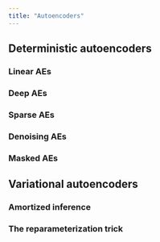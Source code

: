 ```yaml
---
title: "Autoencoders"
---
```


## Deterministic autoencoders

### Linear AEs

### Deep AEs

### Sparse AEs

### Denoising AEs

### Masked AEs

## Variational autoencoders

### Amortized inference

### The reparameterization trick
